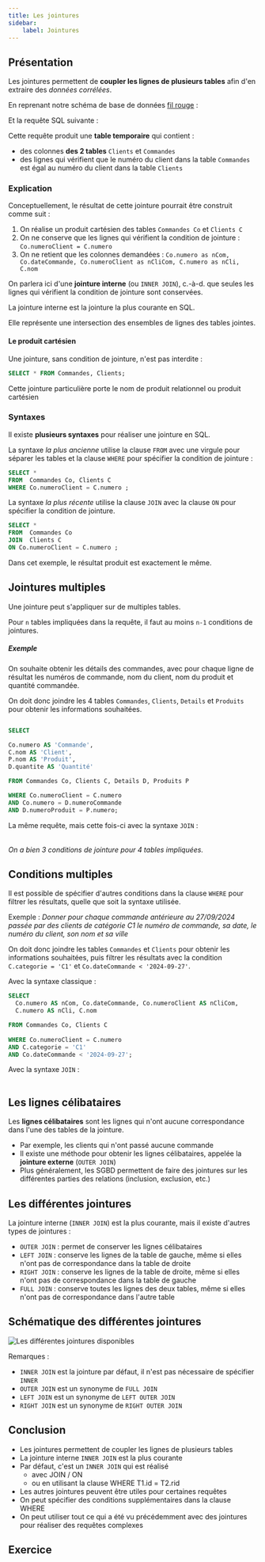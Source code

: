 ```yaml
---
title: Les jointures
sidebar:
    label: Jointures
---
```



<Slide title="Les jointures">

## Présentation

Les jointures permettent de **coupler les lignes de plusieurs tables** afin d'en extraire des _données corrélées_.

En reprenant notre schéma de base de données [fil rouge](/bdd/03-sql-dml1/02-fil-rouge/) :


<TextDB />

Et la requête SQL suivante :

<div class="flex">
<Table
  sqliteDB="public/sample/ecommerce/ecommerce-fr-erd-v2.sqlite"
  title="Commandes"
  showSQL="true"
  query="
SELECT 

  Co.numero AS nCom, Co.dateCommande, Co.numeroClient AS nCliCom, 
  C.numero AS nCli, C.nom

FROM  Commandes Co, Clients C

WHERE Co.numeroClient = C.numero ;
"
/>
</div>

Cette requête produit une **table temporaire** qui contient : 
* des colonnes **des 2 tables** `Clients` et `Commandes`
* des lignes qui vérifient que le numéro du client dans la table `Commandes` est égal au numéro du client dans la table `Clients`

</Slide>
<Slide>

### Explication

Conceptuellement, le résultat de cette jointure pourrait être construit comme suit :

  1. On réalise un produit cartésien des tables `Commandes Co` et `Clients C`
  2. On ne conserve que les lignes qui vérifient la condition de jointure :  `Co.numeroClient = C.numero`
  3. On ne retient que les colonnes demandées : `Co.numero as nCom, Co.dateCommande, Co.numeroClient as nCliCom, C.numero as nCli, C.nom`

On parlera ici d'une **jointure interne** (ou `INNER JOIN`), c.-à-d. que seules les lignes qui vérifient la condition de jointure sont conservées.

La jointure interne est la jointure la plus courante en SQL. 

Elle représente une intersection des ensembles de lignes des tables jointes.

</Slide>
<Slide>

#### Le produit cartésien

Une jointure, sans condition de jointure, n'est pas interdite :

```sql
SELECT * FROM Commandes, Clients;
```

Cette jointure particulière porte le nom de produit relationnel ou produit cartésien

</Slide>
<Slide>

### Syntaxes

Il existe **plusieurs syntaxes** pour réaliser une jointure en SQL.

La syntaxe _la plus ancienne_ utilise la clause `FROM` avec une virgule pour séparer les tables et la clause `WHERE` pour spécifier la condition de jointure :

```sql
SELECT *
FROM  Commandes Co, Clients C
WHERE Co.numeroClient = C.numero ;
```

La syntaxe _la plus récente_ utilise la clause `JOIN` avec la clause `ON` pour spécifier la condition de jointure.

```sql
SELECT *
FROM  Commandes Co
JOIN  Clients C
ON Co.numeroClient = C.numero ;
```

Dans cet exemple, le résultat produit est exactement le même.

</Slide>
<Slide title="Les jointures">

## Jointures multiples

Une jointure peut s'appliquer sur de multiples tables.

Pour `n` tables impliquées dans la requête, il faut au moins `n-1` conditions de jointures.

##### Exemple

On souhaite obtenir les détails des commandes, avec pour chaque ligne de résultat les numéros de commande, nom du client, nom du produit et quantité commandée.

On doit donc joindre les 4 tables `Commandes`, `Clients`, `Details` et `Produits` pour obtenir les informations souhaitées.

```sql

SELECT 

Co.numero AS 'Commande',
C.nom AS 'Client',
P.nom AS 'Produit',
D.quantite AS 'Quantité'

FROM Commandes Co, Clients C, Details D, Produits P

WHERE Co.numeroClient = C.numero
AND Co.numero = D.numeroCommande
AND D.numeroProduit = P.numero;
```

</Slide>
<Slide title="Jointures multiples">

La même requête, mais cette fois-ci avec la syntaxe `JOIN` :

<div class="flex">
<Table
  sqliteDB="public/sample/ecommerce/ecommerce-fr-erd-v2.sqlite"
  title="Détails"
  showSQL="true"
  query="
SELECT 

Co.numero AS 'Commande',
C.nom AS 'Client',
P.nom AS 'Produit',
D.quantite

FROM Commandes Co
JOIN Clients C ON Co.numeroClient = C.numero
JOIN Details D ON Co.numero = D.numeroCommande
JOIN Produits P ON D.numeroProduit = P.numero;
"
/>
</div>

_On a bien 3 conditions de jointure pour 4 tables impliquées._

</Slide>
<Slide>

## Conditions multiples

Il est possible de spécifier d'autres conditions dans la clause `WHERE` pour filtrer les résultats, quelle que soit la syntaxe utilisée.

Exemple : _Donner pour chaque commande antérieure au 27/09/2024 passée par des clients de catégorie C1 le numéro de commande, sa date, le numéro du client, son nom et sa ville_

On doit donc joindre les tables `Commandes` et `Clients` pour obtenir les informations souhaitées, puis filtrer les résultats avec la condition `C.categorie = 'C1'` et `Co.dateCommande < '2024-09-27'`.


</Slide>
<Slide>

Avec la syntaxe classique :

```sql
SELECT 
  Co.numero AS nCom, Co.dateCommande, Co.numeroClient AS nCliCom, 
  C.numero AS nCli, C.nom

FROM Commandes Co, Clients C
    
WHERE Co.numeroClient = C.numero
AND C.categorie = 'C1'
AND Co.dateCommande < '2024-09-27';
```

</Slide>
<Slide>

Avec la syntaxe `JOIN` :

<div class="flex">
<Table
  sqliteDB="public/sample/ecommerce/ecommerce-fr-erd-v2.sqlite"
  title="Détails"
  showSQL="true"
  query="
SELECT 
  Co.numero AS nCom, Co.dateCommande, Co.numeroClient AS nCliCom, 
  C.numero AS nCli, C.nom

FROM Commandes Co
JOIN Clients C ON Co.numeroClient = C.numero
    
WHERE C.categorie = 'A1'
AND Co.dateCommande < '2024-09-27';
"
/>
</div>

</Slide>
<Slide>

## Les lignes célibataires

Les **lignes célibataires** sont les lignes qui n'ont aucune correspondance dans l'une des tables de la jointure.

* Par exemple, les clients qui n'ont passé aucune commande
* Il existe une méthode pour obtenir les lignes célibataires, appelée la **jointure externe** (`OUTER JOIN`)
* Plus généralement, les SGBD permettent de faire des jointures sur les différentes parties des relations (inclusion, exclusion, etc.)

</Slide>
<Slide>

## Les différentes jointures

La jointure interne (`INNER JOIN`) est la plus courante, mais il existe d'autres types de jointures :

* `OUTER JOIN` : permet de conserver les lignes célibataires
* `LEFT JOIN` : conserve les lignes de la table de gauche, même si elles n'ont pas de correspondance dans la table de droite
* `RIGHT JOIN` : conserve les lignes de la table de droite, même si elles n'ont pas de correspondance dans la table de gauche
* `FULL JOIN` : conserve toutes les lignes des deux tables, même si elles n'ont pas de correspondance dans l'autre table

</Slide>
<Slide>

## Schématique des différentes jointures

![Les différentes jointures disponibles](01-jointures-01-differentes-jointures.jpg)

Remarques : 

* `INNER JOIN` est la jointure par défaut, il n'est pas nécessaire de spécifier `INNER`
* `OUTER JOIN` est un synonyme de `FULL JOIN`
* `LEFT JOIN` est un synonyme de `LEFT OUTER JOIN`
* `RIGHT JOIN` est un synonyme de `RIGHT OUTER JOIN`

</Slide>
<Slide>

## Conclusion

* Les jointures permettent de coupler les lignes de plusieurs tables
* La jointure interne `INNER JOIN` est la plus courante
* Par défaut, c'est un `INNER JOIN` qui est réalisé
  * avec JOIN / ON
  * ou en utilisant la clause WHERE T1.id = T2.rid
* Les autres jointures peuvent être utiles pour certaines requêtes
* On peut spécifier des conditions supplémentaires dans la clause WHERE
* On peut utiliser tout ce qui a été vu précédemment avec des jointures pour réaliser des requêtes complexes

</Slide>
<Slide>

## Exercice


<Exercice1 />

</Slide>
